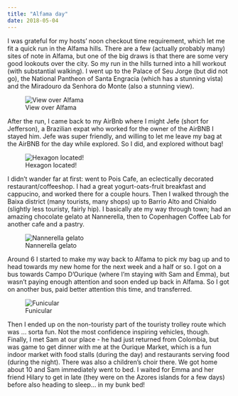 ```yaml
---
title: "Alfama day"
date: 2018-05-04
---
```


I was grateful for my hosts’ noon checkout time requirement, which let me fit a quick run in the Alfama hills. There are a few (actually probably many) sites of note in Alfama, but one of the big draws is that there are some very good lookouts over the city. So my run in the hills turned into a hill workout (with substantial walking). I went up to the Palace of Seu Jorge (but did not go), the National Pantheon of Santa Engracia (which has a stunning vista) and the Miradouro da Senhora do Monte (also a stunning view).

![View over Alfama](/img/portugal/IMG_2903.jpg)

After the run, I came back to my AirBnb where I might Jefe (short for Jefferson), a Brazilian expat who worked for the owner of the AirBNB I stayed him. Jefe was super friendly, and willing to let me leave my bag at the AirBNB for the day while explored. So I did, and explored without bag!  

![Hexagon located!](/img/portugal/IMG_2907.jpg)
  
I didn’t wander far at first: went to Pois Cafe, an eclectically decorated restaurant/coffeeshop. I had a great yogurt-oats-fruit breakfast and cappucino, and worked there for a couple hours. Then I walked through the Baixa district (many tourists, many shops) up to Barrio Alto and Chialdo (slightly less touristy, fairly hip). I basically ate my way through town; had an amazing chocolate gelato at Nannerella, then to Copenhagen Coffee Lab for another cafe and a pastry. 

![Nannerella gelato](/img/portugal/IMG_2927.jpg)

Around 6 I started to make my way back to Alfama to pick my bag up and to head towards my new home for the next week and a half or so. I got on a bus towards Campo D’Ourique (where I’m staying with Sam and Emma), but wasn’t paying enough attention and soon ended up back in Alfama. So I got on another bus, paid better attention this time, and transferred. 

![Funicular](/img/portugal/IMG_2944.jpg)

Then I ended up on the non-touristy part of the touristy trolley route which was … sorta fun. Not the most confidence inspiring vehicles, though. Finally, I met Sam at our place - he had just returned from Colombia, but was game to get dinner with me at the Ourique Market, which is a fun indoor market with food stalls (during the day) and restaurants serving food (during the night). There was also a children’s choir there. We got home about 10 and Sam immediately went to bed. I waited for Emma and her friend Hilary to get in late (they were on the Azores islands for a few days) before also heading to sleep… in my bunk bed!    

